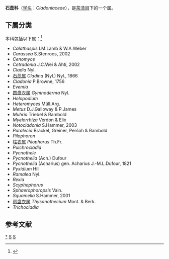 {{Automatic Taxobox
| taxon = Cladoniaceae
| authority = Zenker (1827)
| image = CladoniaSpec.jpg
| image_caption = Cladonia subuluata
| type genus = 石蕊属<br>''Cladonia''
| type genus authority = P. Browne (1756)
| Synonyms = 
* ''Cetradoniaceae'' <small>J.C.Wei & Ahti (2002)</small>
* ''Squamarinaceae'' <small>Hafellner (1984)</small>
* ''Cladeniaceae
* ''Cladiaceae
* ''Ramaleaceae
* ''Sphaerophoropsidaceae
}}

'''石蕊科'''（[[学名|学名]]：''Cladoniaceae''），是[[茶渍目|茶渍目]]下的一个属。

==下属分类==
本科包括以下属：<ref>{{cite web |title=Cladoniaceae |url=https://www.gbif.org/species/8328 |website=GBIF}}</ref>
* ''Calathaspis'' I.M.Lamb & W.A.Weber
* ''Carassea'' S.Stenroos, 2002
* ''Cenomyce''
* ''Cetradonia'' J.C.Wei & Ahti, 2002
* ''Cladia'' Nyl.
* [[石蕊属|石蕊属]] ''Cladina'' (Nyl.) Nyl., 1866
* ''Cladonia'' P.Browne, 1756
* ''Evemia''
* [[圆盘衣属|圆盘衣属]] ''Gymnoderma'' Nyl.
* ''Helopodium''
* ''Heteromyces'' Müll.Arg.
* ''Metus'' D.J.Galloway & P.James
* ''Muhria'' Triebel & Rambold
* ''Myelorrhiza'' Verdon & Elix
* ''Notocladonia'' S.Hammer, 2003
* ''Paralecia'' Brackel, Greiner, Peršoh & Rambold
* ''Pilophoron''
* [[柱衣属|柱衣属]] ''Pilophorus'' Th.Fr.
* ''Pulchrocladia''
* ''Pycnothele''
* ''Pycnothelia'' (Ach.) Dufour
* ''Pycnothelia'' (Acharius) gen. Acharius J.-M.L.Dufour, 1821
* ''Pyxidium'' Hill
* ''Ramalea'' Nyl.
* ''Rexia''
* ''Scyphophorus''
* ''Sphaerophoropsis'' Vain.
* ''Squamella'' S.Hammer, 2001
* [[扇盘衣属|扇盘衣属]] ''Thysanothecium'' Mont. & Berk.
* ''Trichocladia''

==参考文献==
{{reflist}}

{{taxonbar}}

[[Category:_石蕊科|*]]
[[Category:_茶渍目|S]]
[[Category:_1827年描述的分类群|S]]